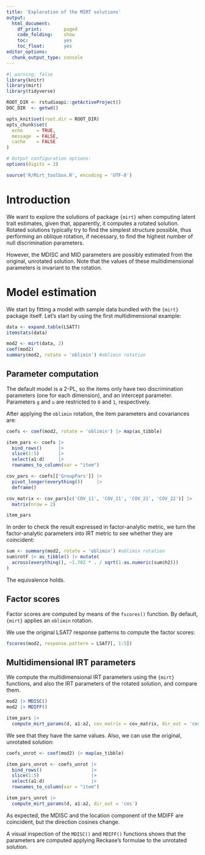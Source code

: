```yaml
---
title: 'Exploration of the MIRT solutions'
output:
  html_document: 
    df_print:        paged
    code_folding:    show
    toc:             yes
    toc_float:       yes
editor_options: 
  chunk_output_type: console
---
```


```r
#| warning: false
library(knitr)
library(mirt)
library(tidyverse)

ROOT_DIR <- rstudioapi::getActiveProject()
DOC_DIR  <- getwd()

opts_knit$set(root.dir = ROOT_DIR)
opts_chunk$set(
  echo     = TRUE,
  message  = FALSE,
  cache    = FALSE
)

# Output configuration options:
options(digits = 3)
```

```r
source('R/Mirt_toolbox.R', encoding = 'UTF-8')
```

# Introduction

We want to explore the solutions of package `{mirt}` when computing latent trait
estimates, given that, apparently, it computes a rotated solution. Rotated
solutions typically try to find the simplest structure possible, thus performing
an oblique rotation, if necessary, to find the highest number of null
discrimination parameters.

However, the MDISC and MID parameters are possibly estimated from the original,
unrotated solution. Note that the values of these multidimensional parameters
is invariant to the rotation.

# Model estimation

We start by fitting a model with sample data bundled with the `{mirt}` package
itself. Let's start by using the first multidimensional example:

```r
data <- expand.table(LSAT7)
itemstats(data)

mod2 <- mirt(data, 2)
coef(mod2)
summary(mod2, rotate = 'oblimin') #oblimin rotation
```

## Parameter computation

The default model is a 2-PL, so the items only have two discrimination
parameters (one for each dimension), and an intercept parameter. Parameters `g`
and `u` are restricted to `0` and `1`, respectively.

After applying the `oblimin` rotation, the item parameters and covariances are:

```r
coefs <- coef(mod2, rotate = 'oblimin') |> map(as_tibble)

item_pars <- coefs |>
  bind_rows()      |>
  slice(1:5)       |>
  select(a1:d)     |>
  rownames_to_column(var = "item")

cov_pars <- coefs[['GroupPars']] |>
  pivot_longer(everything())     |>
  deframe()

cov_matrix <- cov_pars[c('COV_11', 'COV_21', 'COV_21', 'COV_22')] |>
  matrix(nrow = 2)

item_pars
```

In order to check the result expressed in factor-analytic metric, we turn the
factor-analytic parameters into IRT metric to see whether they are coincident:

```r
sum <- summary(mod2, rotate = 'oblimin') #oblimin rotation
sum$rotF |> as_tibble() |> mutate(
  across(everything(), ~1.702 * . / sqrt(1-as.numeric(sum$h2)))
)
```

The equivalence holds.

## Factor scores

Factor scores are computed by means of the `fscores()` function. By default,
`{mirt}` applies an `oblimin` rotation.

We use the original LSAT7 response patterns to compute the factor scores:

```r
fscores(mod2, response.pattern = LSAT7[, 1:5])
```

## Multidimensional IRT parameters

We compute the multidimensional IRT parameters using the `{mirt}` functions, and
also the IRT parameters of the rotated solution, and compare them.

```r
mod2 |> MDISC()
mod2 |> MDIFF()

item_pars |>
  compute_mirt_params(d, a1:a2, cov_matrix = cov_matrix, dir_out = 'cos')
```

We see that they have the same values. Also, we can use the original, unrotated
solution:

```r
coefs_unrot <- coef(mod2) |> map(as_tibble)

item_pars_unrot <- coefs_unrot |>
  bind_rows()                  |>
  slice(1:5)                   |>
  select(a1:d)                 |>
  rownames_to_column(var = "item")

item_pars_unrot |>
  compute_mirt_params(d, a1:a2, dir_out = 'cos')
```

As expected, the MDISC and the location component of the MDIFF are coincident,
but the direction cosines change.

A visual inspection of the `MDISC()` and `MDIFF()` functions shows that the
parameters are computed applying Reckase's formulae to the unrotated solution.
